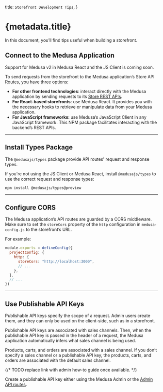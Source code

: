   title: `Storefront Development Tips`,
}

# {metadata.title}

In this document, you’ll find tips useful when building a storefront.

## Connect to the Medusa Application

<Note type="soon">

Support for Medusa v2 in Medusa React and the JS Client is coming soon.

</Note>

To send requests from the storefront to the Medusa application’s Store API Routes, you have three options:

- **For other frontend technologies**: interact directly with the Medusa application by sending requests to its [Store REST APIs](https://docs.medusajs.com/api/store).
- **For React-based storefronts**: use Medusa React. It provides you with the necessary hooks to retrieve or manipulate data from your Medusa application.
- **For JavaScript frameworks**: use Medusa’s JavaScript Client in any JavaScript framework. This NPM package facilitates interacting with the backend’s REST APIs.

---

## Install Types Package

The `@medusajs/types` package provide API routes' request and response types.

If you're not using the JS Client or Medusa React, install `@medusajs/types` to use the correct request and response types:

```bash npm2yarn
npm install @medusajs/types@preview
```

---

## Configure CORS

The Medusa application’s API routes are guarded by a CORS middleware. Make sure to set the `storeCors` property of the `http` configuration in `medusa-config.js` to the storefront’s URL.

For example:

```js title="medusa-config.js"
module.exports = defineConfig({
  projectConfig: {
    http: {
      storeCors: "http://localhost:3000",
      // ...
    },
  },
  // ...
})
```

---

## Use Publishable API Keys

Publishable API keys specify the scope of a request. Admin users create them, and they can only be used on the client-side, such as in a storefront.

Publishable API keys are associated with sales channels. Then, when the publishable API key is passed in the header of a request, the Medusa application automatically infers what sales channel is being used.

<Note>

Products, carts, and orders are associated with a sales channel. If you don’t specify a sales channel or a publishable API key, the products, carts, and orders are associated with the default sales channel.

</Note>

{/* TODO replace link with admin how-to guide once available. */}

Create a publishable API key either using the Medusa Admin or the [Admin API routes](!api!/admin#api-keys_postapikeys).
